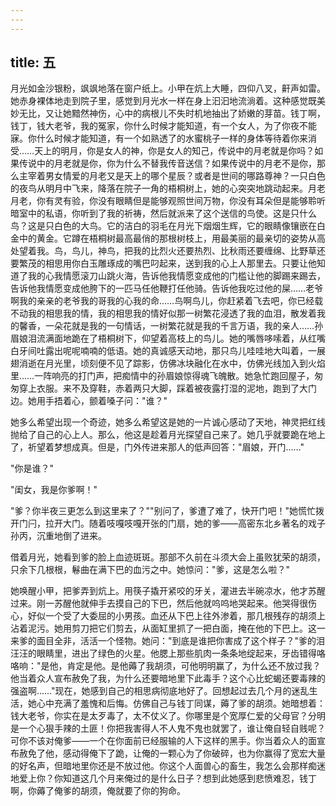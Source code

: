 ```yaml
---
---
---
```

title: 五
---




月光如金沙银粉，飒飒地落在窗户纸上。小甲在炕上大睡，四仰八叉，鼾声如雷。她赤身裸体地走到院子里，感觉到月光水一样在身上汩汩地流淌着。这种感觉既美妙无比，又让她黯然神伤，心中的病根儿不失时机地抽出了娇嫩的芽苗。钱丁啊，钱丁，钱大老爷，我的冤家，你什么时候才能知道，有一个女人，为了你夜不能寐。你什么时候才能知道，有一个如熟透了的水蜜桃子一样的身体等待着你来消受……天上的明月，你是女人的神，你是女人的知己，传说中的月老就是你吗？如果传说中的月老就是你，你为什么不替我传音送信？如果传说中的月老不是你，那么主宰着男女情爱的月老又是天上的哪个星辰？或者是世间的哪路尊神？一只白色的夜鸟从明月中飞来，降落在院子一角的梧桐树上，她的心突突地跳动起来。月老月老，你有灵有验，你没有眼睛但是能够观照世间万物，你没有耳朵但是能够聆听暗室中的私语，你听到了我的祈祷，然后就派来了这个送信的鸟使。这是只什么鸟？这是只白色的大鸟。它的洁白的羽毛在月光下烟烟生辉，它的眼睛像镶嵌在白金中的黄金。它蹲在梧桐树最高最俏的那根树枝上，用最美丽的最亲切的姿势从高处望着我。鸟，鸟儿，神鸟，把我的比烈火还要热烈、比秋雨还要缠绵、比野草还要繁茂的相思用你白玉雕琢成的嘴巴叼起来，送到我的心上人那里去。只要让他知道了我的心我情愿滚刀山跳火海，告诉他我情愿变成他的门槛让他的脚踢来踢去，告诉他我情愿变成他胯下的一匹马任他鞭打任他骑。告诉他我吃过他的屎……老爷啊我的亲亲的老爷我的哥我的心我的命……鸟啊鸟儿，你赶紧着飞去吧，你已经载不动我的相思我的情，我的相思我的情好似那一树繁花浸透了我的血泪，散发着我的馨香，一朵花就是我的一句情话，一树繁花就是我的千言万语，我的亲人……孙眉娘泪流满面地跪在了梧桐树下，仰望着高枝上的鸟儿。她的嘴唇哆嗦着，从红嘴白牙间吐露出呢呢喃喃的低语。她的真诚感天动地，那只鸟儿哇哇地大叫着，一展翅消逝在月光里，顷刻便不见了踪影，仿佛冰块融化在水中，仿佛光线加入到火焰里……一阵响亮的打门声，把痴情中的孙眉娘惊得魂飞魄散。她急忙跑回屋子，匆匆穿上衣服。来不及穿鞋，赤着两只大脚，踩着被夜露打湿的泥地，跑到了大门边。她用手捂着心，颤着嗓子问："谁？"

她多么希望出现一个奇迹，她多么希望这是她的一片诚心感动了天地，神灵把红线抛给了自己的心上人。那么，他这是趁着月光探望自己来了。她几乎就要跪在地上了，祈望着梦想成真。但是，门外传进来那人的低声回答："眉娘，开门……"

"你是谁？"

"闺女，我是你爹啊！"

"爹？你半夜三更怎么到这里来了？""别问了，爹遭了难了，快开门吧！"她慌忙拨开门闩，拉开大门。随着吱嘎吱嘎开张的门扇，她的爹——高密东北乡著名的戏子孙丙，沉重地倒了进来。

借着月光，她看到爹的脸上血迹斑斑。那部不久前在斗须大会上虽败犹荣的胡须，只余下几根根，鬈曲在满下巴的血污之中。她惊问："爹，这是怎么啦？"

她唤醒小甲，把爹弄到炕上。用筷子撬开紧咬的牙关，灌进去半碗凉水，他才苏醒过来。刚一苏醒他就伸手去摸自己的下巴，然后他就呜呜地哭起来。他哭得很伤心，好似一个受了大委屈的小男孩。血还从下巴上往外渗着，那几根残存的胡须上沾着泥污。她用剪刀把它们剪去，从面缸里抓了一把白面，掩在他的下巴上。这一来爹的面目全非，活活一个怪物。她问："到底是谁把你害成了这个样子？"爹的泪汪汪的眼睛里，进出了绿色的火星。他腮上那些肌肉一条条地绽起来，牙齿错得咯咯响："是他，肯定是他。是他薅了我胡须，可他明明赢了，为什么还不放过我？他当着众人宣布赦免了我，为什么还要暗地里下此毒手？这个心比蛇蝎还要毒辣的强盗啊……"现在，她感到自己的相思病彻底地好了。回想起过去几个月的迷乱生活，她心中充满了羞愧和后悔。仿佛自己与钱丁同谋，薅了爹的胡须。她暗想着：钱大老爷，你实在是太歹毒了，太不仗义了。你哪里是个宽厚仁爱的父母官？分明是一个心狠手辣的土匪！你把我害得人不人鬼不鬼也就罢了，谁让俺自轻自贱呢？可你不该对俺爹——一个在你面前已经服输的人下这样的黑手。你当着众人的面宣布赦免了他，感动得俺下了跪，让俺的一颗心为了你破碎，也为你赢得了宽宏大量的好名声，但暗地里你还是不放过他。你这个人面兽心的畜生，我怎么会那样痴迷地爱上你？你知道这几个月来俺过的是什么日子？想到此她感到悲愤难忍，钱丁啊，你薅了俺爹的胡须，俺就要了你的狗命。